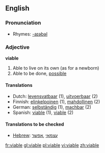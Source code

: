 ==English==

===Pronunciation===
*Rhymes: [[Rhymes:English:-aɪəbəl|-aɪəbəl]]

===Adjective===
'''viable'''
# Able to live on its own (as for a newborn)
# Able to be done, [[possible]]

====Translations====
*Dutch: [[levensvatbaar]] (1), [[uitvoerbaar]] (2)
*Finnish: [[elinkelpoinen]] (1), [[mahdollinen]] (2)
*German: [[selbständig]] (1), [[machbar]] (2)
*Spanish: [[viable]] (1), [[viable]] (2)

====Translations to be checked====
*[[Hebrew]]: [[עצמאי]] ,[[אפשר]]

[[fr:viable]]
[[gl:viable]]
[[pl:viable]]
[[vi:viable]]
[[zh:viable]]